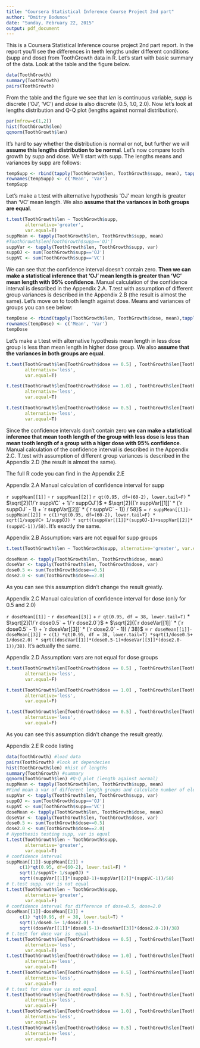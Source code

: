 ```yaml
---
title: "Coursera Statistical Inference Course Project 2nd part"
author: "Dmitry Bodunov"
date: "Sunday, February 22, 2015"
output: pdf_document
---
```

This is a Coursera Statistical Inference course project 2nd part report. In the report you'll see the differences in teeth lengths under different conditions (supp and dose) from ToothGrowth data in R. Let's start with basic summary of the data. Look at the table and the figure below.
```r
data(ToothGrowth)
summary(ToothGrowth)
pairs(ToothGrowth)
```
From the table and the figure we see that *len* is continuous variable, *supp* is discrete ('OJ', 'VC') and *dose* is also discrete (0.5, 1.0, 2.0). 
Now let's look at lengths distribution and Q-Q plot (lengths against normal distribution).
```r
par(mfrow=c(1,2))
hist(ToothGrowth$len)
qqnorm(ToothGrowth$len)

```
It's hard to say whether the distribution is normal or not, but further we will **assume this lengths distribution to be normal**.
Let's now compare tooth growth by supp and dose. We'll start with supp.
The lengths means and variances by supp are follows:
```r
tempSupp <- rbind(tapply(ToothGrowth$len, ToothGrowth$supp, mean), tapply(ToothGrowth$len, ToothGrowth$supp, var))
rownames(tempSupp) <- c('Mean', 'Var')
tempSupp
```
Let's make a t.test with alternative hypothesis 'OJ' mean length is greater than 'VC' mean length. We also **assume that the variances in both groups are equal**.
```r
t.test(ToothGrowth$len ~ ToothGrowth$supp, 
       alternative='greater',
       var.equal=T)
suppMean <- tapply(ToothGrowth$len, ToothGrowth$supp, mean)
#ToothGrowth$len[ToothGrowth$supp=='OJ']
suppVar <- tapply(ToothGrowth$len, ToothGrowth$supp, var)
suppOJ <- sum(ToothGrowth$supp=='OJ')
suppVC <- sum(ToothGrowth$supp=='VC')
```
We can see that the confidence interval doesn't contain zero. **Then we can make a statistical inference that 'OJ' mean length is greater than 'VC' mean length with 95% confidence**. Manual calculation of the confidence interval is described in the Appendix 2.A. T.test with assumption of different group variances is described in the Appendix 2.B (the result is almost the same).
Let's move on to tooth length against dose. Means and variances of groups you can see below:
```r
tempDose <- rbind(tapply(ToothGrowth$len, ToothGrowth$dose, mean),tapply(ToothGrowth$len, ToothGrowth$dose, var))
rownames(tempDose) <- c('Mean', 'Var')
tempDose
```
Let's make a t.test with alternative hypothesis mean length in less dose group is less than mean length in higher dose group. We also **assume that the variances in both groups are equal**.
```r
t.test(ToothGrowth$len[ToothGrowth$dose == 0.5] , ToothGrowth$len[ToothGrowth$dose == 1.0], 
       alternative='less',
       var.equal=T)

t.test(ToothGrowth$len[ToothGrowth$dose == 1.0] , ToothGrowth$len[ToothGrowth$dose == 2.0], 
       alternative='less',
       var.equal=T)

t.test(ToothGrowth$len[ToothGrowth$dose == 0.5] , ToothGrowth$len[ToothGrowth$dose == 2.0], 
       alternative='less',
       var.equal=T)
```
Since the confidence intervals don't contain zero **we can make a statistical inference that mean tooth length of the group with less dose is less than mean tooth length of a group with a higer dose with 95% confidence**. Manual calculation of the confidence interval is described in the Appendix 2.C. T.test with assumption of different group variances is described in the Appendix 2.D (the result is almost the same).

The full R code you can find in the Appendix 2.E

\pagebreak

Appendix 2.A Manual calculation of confidence interval for supp

`r suppMean[[1]]` - `r suppMean[[2]]`  `r qt(0.95, df=(60-2), lower.tail=F)` * $\sqrt[2]{1/`r suppVC` + 1/`r suppOJ`}$ * 
     $\sqrt[2]{(`r suppVar[[1]]` * (`r suppOJ` - 1) + `r suppVar[[2]]` * (`r suppVC` - 1)) / 58}$ = `r suppMean[[1]]-suppMean[[2]] + c(1)*qt(0.95, df=(60-2), lower.tail=F) * sqrt(1/suppVC+ 1/suppOJ) * sqrt((suppVar[[1]]*(suppOJ-1)+suppVar[[2]]*(suppVC-1))/58)`. It's exactly the same. 
     
Appendix 2.B Assumption: vars are not equal for supp groups

```r

t.test(ToothGrowth$len ~ ToothGrowth$supp, alternative='greater', var.equal=F)

doseMean <- tapply(ToothGrowth$len, ToothGrowth$dose, mean)
doseVar <- tapply(ToothGrowth$len, ToothGrowth$dose, var)
dose0.5 <- sum(ToothGrowth$dose==0.5)
dose2.0 <- sum(ToothGrowth$dose==2.0)

```
As you can see this assumption didn't change the result greatly.
     
Appendix 2.C Manual calculation of confidence interval for dose (only for 0.5 and 2.0)

`r doseMean[[1]]` - `r doseMean[[3]]` + `r qt(0.95, df = 38, lower.tail=T)` * $\sqrt[2]{1/`r dose0.5` + 1/`r dose2.0`}$ *     $\sqrt[2]{(`r doseVar[[1]]` * (`r dose0.5` - 1) + `r doseVar[[3]]` * (`r dose2.0` - 1)) / 38}$ = `r doseMean[[1]]-doseMean[[3]] + c(1) *qt(0.95, df = 38, lower.tail=T) *sqrt(1/dose0.5+ 1/dose2.0) * sqrt((doseVar[[1]]*(dose0.5-1)+doseVar[[3]]*(dose2.0-1))/38)`. It's actually the same.

Appendix 2.D Assumption: vars are not equal for dose groups
```r
t.test(ToothGrowth$len[ToothGrowth$dose == 0.5] , ToothGrowth$len[ToothGrowth$dose == 1.0], 
       alternative='less',
       var.equal=F)

t.test(ToothGrowth$len[ToothGrowth$dose == 1.0] , ToothGrowth$len[ToothGrowth$dose == 2.0], 
       alternative='less',
       var.equal=F)

t.test(ToothGrowth$len[ToothGrowth$dose == 0.5] , ToothGrowth$len[ToothGrowth$dose == 2.0], 
       alternative='less',
       var.equal=F)
```
As you can see this assumption didn't change the result greatly.

Appendix 2.E R code listing
```r

data(ToothGrowth) #load data
pairs(ToothGrowth) #look at dependecies
hist(ToothGrowth$len) #hist of lengths
summary(ToothGrowth) #summary
qqnorm(ToothGrowth$len) #Q-Q plot (length against normal)
suppMean <- tapply(ToothGrowth$len, ToothGrowth$supp, mean)
#Find mean a var of different length groups and calculate number of elements in each group
suppVar <- tapply(ToothGrowth$len, ToothGrowth$supp, var)
suppOJ <- sum(ToothGrowth$supp=='OJ')
suppVC <- sum(ToothGrowth$supp=='VC')
doseMean <- tapply(ToothGrowth$len, ToothGrowth$dose, mean)
doseVar <- tapply(ToothGrowth$len, ToothGrowth$dose, var)
dose0.5 <- sum(ToothGrowth$dose==0.5)
dose2.0 <- sum(ToothGrowth$dose==2.0)
# Hypothesis testing supp, var is equal
t.test(ToothGrowth$len ~ ToothGrowth$supp, 
       alternative='greater',
       var.equal=T)
# confidence interval
suppMean[[1]]-suppMean[[2]] + 
     c(1)*qt(0.95, df=(60-2), lower.tail=F) * 
     sqrt(1/suppVC+ 1/suppOJ) * 
     sqrt((suppVar[[1]]*(suppOJ-1)+suppVar[[2]]*(suppVC-1))/58) 
# t.test supp. var is not equal
t.test(ToothGrowth$len ~ ToothGrowth$supp, 
       alternative='greater',
       var.equal=F)
# confidence interval for difference of dose=0.5, dose=2.0
doseMean[[1]]-doseMean[[3]] + 
     c(1) *qt(0.95, df = 38, lower.tail=T) *
     sqrt(1/dose0.5+ 1/dose2.0) * 
     sqrt((doseVar[[1]]*(dose0.5-1)+doseVar[[3]]*(dose2.0-1))/38) 
# t.test for dose var is  equal
t.test(ToothGrowth$len[ToothGrowth$dose == 0.5] , ToothGrowth$len[ToothGrowth$dose == 1.0], 
       alternative='less',
       var.equal=T)
t.test(ToothGrowth$len[ToothGrowth$dose == 1.0] , ToothGrowth$len[ToothGrowth$dose == 2.0], 
       alternative='less',
       var.equal=T)
t.test(ToothGrowth$len[ToothGrowth$dose == 0.5] , ToothGrowth$len[ToothGrowth$dose == 2.0], 
       alternative='less',
       var.equal=T)
# t.test for dose var is not equal
t.test(ToothGrowth$len[ToothGrowth$dose == 0.5] , ToothGrowth$len[ToothGrowth$dose == 1.0], 
       alternative='less',
       var.equal=F)
t.test(ToothGrowth$len[ToothGrowth$dose == 1.0] , ToothGrowth$len[ToothGrowth$dose == 2.0], 
       alternative='less',
       var.equal=F)
t.test(ToothGrowth$len[ToothGrowth$dose == 0.5] , ToothGrowth$len[ToothGrowth$dose == 2.0], 
       alternative='less',
       var.equal=F)




```

